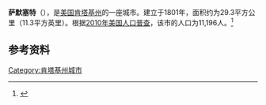{{Infobox City 
|chinese_name = 萨默塞特
|official_name = Somerset
|image_flag = 
|image_seal = 
|image_skyline = 
|image_map = KYMap-doton-Somerset.PNG
|map_caption =
|subdivision_type = [[國家|國家]]
|subdivision_name = {{USA}}
|leader_title = 
|leader_name = 
|subdivision_type1 = [[美國行政區劃|州]]
|subdivision_name1 = [[肯塔基州|肯塔基州]]
|subdivision_type2 = [[肯塔基州行政区划|县]]
|subdivision_name2 = Pulaski
|found_title            = 正式立市
|found_date             = 1801年
|area_total = 29.3
|area_land = 
|area_water = 
|population_as_of = 2010
|population_total = 11,196
|population_density = 
|timezone = 
|utc_offset = 
|timezone_DST = 
|utc_offset_DST = 
}}

'''萨默塞特'''（{{lang-en|'''Somerset'''}}），是[[美国|美国]][[肯塔基州|肯塔基州]]的一座城市。建立于1801年，面积约为29.3平方公里（11.3平方英里）。根据[[2010年美国人口普查|2010年美国人口普查]]，该市的人口为11,196人。<ref name=census>{{cite web |url = http://www.census.gov/prod/www/abs/decennial/ |title = Census of Population and Housing |publisher = U.S. Census Bureau |accessdate = November 18, 2011 |archive-url = https://web.archive.org/web/20060208103743/http://www.census.gov/prod/www/abs/decennial/ |archive-date = 2006-02-08 |dead-url = yes }}</ref>

== 参考资料 ==
{{reflist}}

[[Category:肯塔基州城市|Category:肯塔基州城市]]


{{Kentucky-stub}}